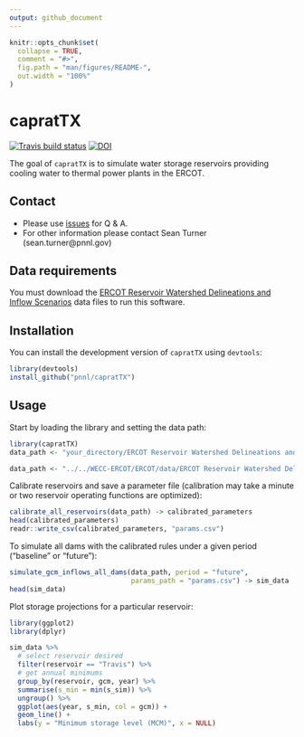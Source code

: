 ```yaml
---
output: github_document
---
```


<!-- README.md is generated from README.Rmd. Please edit that file -->

```r
knitr::opts_chunk$set(
  collapse = TRUE,
  comment = "#>",
  fig.path = "man/figures/README-",
  out.width = "100%"
)
```
# capratTX

<!-- badges: start -->
[![Travis build status](https://travis-ci.com/pnnl/capratTX.svg?branch=master)](https://travis-ci.com/pnnl/capratTX)
[![DOI](https://zenodo.org/badge/304059832.svg)](https://zenodo.org/badge/latestdoi/304059832)
<!-- badges: end -->



The goal of `capratTX` is to simulate water storage reservoirs providing cooling water to thermal power plants in the ERCOT.

## Contact
- Please use [issues](https://github.com/pnnl/capratTX/issues) for Q & A.
- For other information please contact Sean Turner (sean.turner@pnnl.gov)

## Data requirements

You must download the [ERCOT Reservoir Watershed Delineations and Inflow Scenarios](https://zenodo.org/record/4273147#.X8q-Vy9h1TY) data files to run this software.

## Installation

You can install the development version of `capratTX` using `devtools`:

``` r
library(devtools)
install_github("pnnl/capratTX")
```

## Usage
Start by loading the library and setting the data path:
```r
library(capratTX)
data_path <- "your_directory/ERCOT Reservoir Watershed Delineations and Inflow Scenarios/"
```
```r
data_path <- "../../WECC-ERCOT/ERCOT/data/ERCOT Reservoir Watershed Delineations and Inflow Scenarios/"
```

Calibrate reservoirs and save a parameter file (calibration may take a minute or two reservoir operating functions are optimized):
```r
calibrate_all_reservoirs(data_path) -> calibrated_parameters
head(calibrated_parameters)
readr::write_csv(calibrated_parameters, "params.csv")
```


To simulate all dams with the calibrated rules under a given period ("baseline" or "future"):
```r
simulate_gcm_inflows_all_dams(data_path, period = "future",
                              params_path = "params.csv") -> sim_data
head(sim_data)
```

Plot storage projections for a particular reservoir:

```r
library(ggplot2)
library(dplyr)

sim_data %>% 
  # select reservoir desired
  filter(reservoir == "Travis") %>% 
  # get annual minimums
  group_by(reservoir, gcm, year) %>% 
  summarise(s_min = min(s_sim)) %>% 
  ungroup() %>% 
  ggplot(aes(year, s_min, col = gcm)) +
  geom_line() +
  labs(y = "Minimum storage level (MCM)", x = NULL)

```





